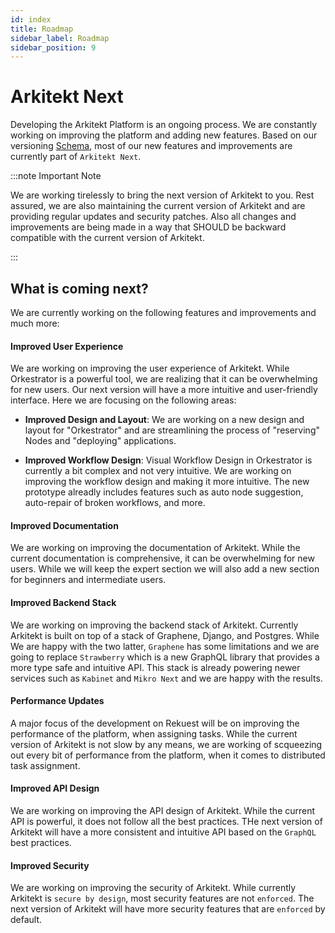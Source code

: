 ```yaml
---
id: index
title: Roadmap
sidebar_label: Roadmap
sidebar_position: 9
---
```



# Arkitekt Next

Developing the Arkitekt Platform is an ongoing process. We are constantly working on improving the platform and adding new features.
Based on our versioning [Schema](docs/design/version), most of our new features and improvements are currently part of `Arkitekt Next`.

:::note Important Note

We are working tirelessly to bring the next version of Arkitekt to you. Rest assured, we are also maintaining the current version of Arkitekt and are providing regular updates and security patches.
Also all changes and improvements are being made in a way that SHOULD be backward compatible with the current version of Arkitekt.

:::

## What is coming next?

We are currently working on the following features and improvements and much more:

#### Improved User Experience

We are working on improving the user experience of Arkitekt. While Orkestrator is a powerful tool, we are realizing that it can be overwhelming for new users. 
Our next version will have a more intuitive and user-friendly interface. Here we are focusing on the following areas:

- **Improved Design and Layout**:  We are working on a new design and layout for "Orkestrator" and are streamlining
the process of "reserving" Nodes and "deploying" applications.

- **Improved Workflow Design**:  Visual Workflow Design in Orkestrator is currently a bit complex and not very intuitive. We are working on improving the workflow design and making it more intuitive.
The new prototype alreadly includes features such as auto node suggestion, auto-repair of broken workflows, and more.



#### Improved Documentation

We are working on improving the documentation of Arkitekt. While the current documentation is comprehensive, it can be overwhelming for new users. 
While we will keep the expert section we will also add a new section for beginners and intermediate users.

#### Improved Backend Stack 

We are working on improving the backend stack of Arkitekt. Currently Arkitekt is built on top of a stack of Graphene, Django, and Postgres. While We are happy with the two latter, `Graphene` has some limitations
and we are going to replace `Strawberry` which is a new GraphQL library that provides a more type safe and intuitive API. This stack is already powering newer services such as `Kabinet` and `Mikro Next` 
and we are happy with the results.

#### Performance Updates

A major focus of the development on Rekuest will be on improving the performance of the platform, when assigning tasks. While the current version of Arkitekt is not slow by any means, we are working
of scqueezing out every bit of performance from the platform, when it comes to distributed task assignment.

#### Improved API Design

We are working on improving the API design of Arkitekt. While the current API is powerful, it does not follow all the best practices. THe next version of Arkitekt will have a more consistent and intuitive API
based on the `GraphQL` best practices.

#### Improved Security

We are working on improving the security of Arkitekt. While currently Arkitekt is `secure by design`, most security features are not `enforced`. 
The next version of Arkitekt will have more security features that are `enforced` by default.